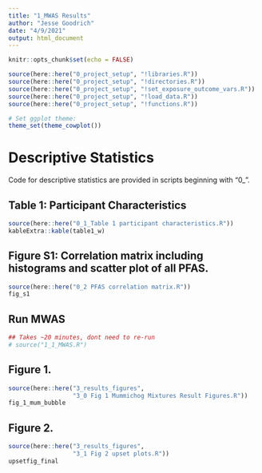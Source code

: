 ```yaml
---
title: "1_MWAS Results"
author: "Jesse Goodrich"
date: "4/9/2021"
output: html_document
---
```



```r
knitr::opts_chunk$set(echo = FALSE)

source(here::here("0_project_setup", "!libraries.R"))
source(here::here("0_project_setup", "!directories.R"))
source(here::here("0_project_setup", "!set_exposure_outcome_vars.R"))
source(here::here("0_project_setup", "!load_data.R"))
source(here::here("0_project_setup", "!functions.R"))

# Set ggplot theme:
theme_set(theme_cowplot())


```

# Descriptive Statistics  
Code for descriptive statistics are provided in scripts beginning with "0_".   

## Table 1: Participant Characteristics  
```r
source(here::here("0_1_Table 1 participant characteristics.R"))
kableExtra::kable(table1_w)
```

## Figure S1: Correlation matrix including histograms and scatter plot of all PFAS. 
```r
source(here::here("0_2 PFAS correlation matrix.R"))
fig_s1
```

## Run MWAS
```r
## Takes ~20 minutes, dont need to re-run
# source("1_1_MWAS.R")
```



## Figure 1. 
```r
source(here::here("3_results_figures",
                  "3_0 Fig 1 Mummichog Mixtures Result Figures.R"))
fig_1_mum_bubble
```


## Figure 2. 
```r
source(here::here("3_results_figures",
                  "3_1 Fig 2 upset plots.R"))
upsetfig_final
```
